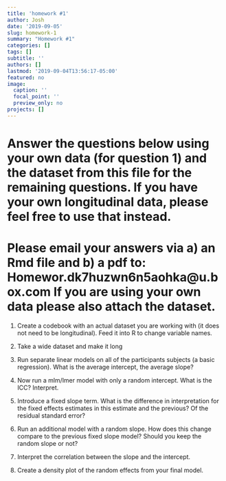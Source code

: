 ```yaml
---
title: 'homework #1'
author: Josh
date: '2019-09-05'
slug: homework-1
summary: "Homework #1"
categories: []
tags: []
subtitle: ''
authors: []
lastmod: '2019-09-04T13:56:17-05:00'
featured: no
image:
  caption: ''
  focal_point: ''
  preview_only: no
projects: []
---
```


# Answer the questions below using your own data (for question 1) and the dataset from this file for the remaining questions. If you have your own longitudinal data, please feel free to use that instead. 

# Please email your answers via a) an Rmd file and b) a pdf to: Homewor.dk7huzwn6n5aohka@u.box.com  If you are using your own data please also attach the dataset. 



1. Create a codebook with an actual dataset you are working with (it does not need to be longitudinal). Feed it into R to change variable names. 

2. Take a wide dataset and make it long

3. Run separate linear models on all of the participants subjects (a basic regression). What is the average intercept, the average slope?  

4. Now run a mlm/lmer model with only a random intercept. What is the ICC? Interpret. 

5. Introduce a fixed slope term. What is the difference in interpretation for the fixed effects estimates in this estimate and the previous? Of the residual standard error? 

6. Run an additional model with a random slope. How does this change compare to the previous fixed slope model? Should you keep the random slope or not?  

7. Interpret the correlation between the slope and the intercept. 

8. Create a density plot of the random effects from your final model. 



 